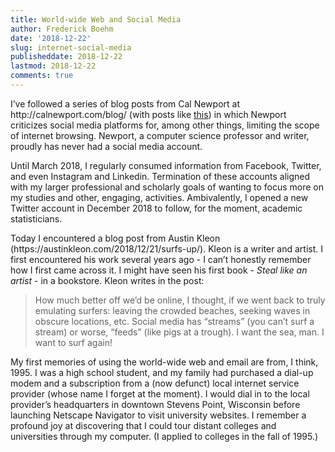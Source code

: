 ```yaml
---
title: World-wide Web and Social Media
author: Frederick Boehm
date: '2018-12-22'
slug: internet-social-media
publisheddate: 2018-12-22
lastmod: 2018-12-22
comments: true
---
```


I've followed a series of blog posts from Cal Newport at http://calnewport.com/blog/ (with posts like [this](http://calnewport.com/blog/2018/12/20/from-the-hyperlink-to-the-stream-hossein-derakshans-critique-of-the-internet-in-the-age-of-social-media/)) in which Newport criticizes social media platforms for, among other things, limiting the scope of internet browsing. Newport, a computer science professor and writer, proudly has never had a social media account. 

Until March 2018, I regularly consumed information from Facebook, Twitter, and even Instagram and Linkedin. Termination of these accounts aligned with my larger professional and scholarly goals of wanting to focus more on my studies and other, engaging, activities. Ambivalently, I opened a new Twitter account in December 2018 to follow, for the moment, academic statisticians. 

Today I encountered a blog post from Austin Kleon (https://austinkleon.com/2018/12/21/surfs-up/). Kleon is a writer and artist. I first encountered his work several years ago - I can't honestly remember how I first came across it. I might have seen his first book - *Steal like an artist* - in a bookstore. Kleon writes in the post:

> How much better off we’d be online, I thought, if we went back to truly emulating surfers: leaving the crowded beaches, seeking waves in obscure locations, etc. Social media has “streams” (you can’t surf a stream) or worse, “feeds” (like pigs at a trough). I want the sea, man. I want to surf again!

My first memories of using the world-wide web and email are from, I think, 1995. I was a high school student, and my family had purchased a dial-up modem and a subscription from a (now defunct) local internet service provider (whose name I forget at the moment). I would dial in to the local provider's headquarters in downtown Stevens Point, Wisconsin before launching Netscape Navigator to visit university websites. I remember a profound joy at discovering that I could tour distant colleges and universities through my computer. (I applied to colleges in the fall of 1995.) 





